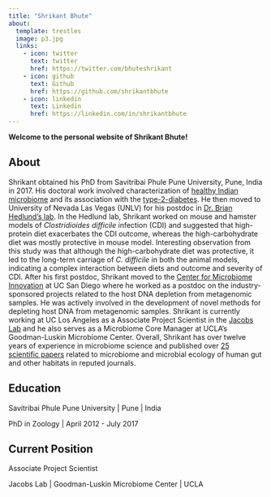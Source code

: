 ```yaml
---
title: "Shrikant Bhute"
about:
  template: trestles
  image: p3.jpg
  links:
    - icon: twitter
      text: twitter
      href: https://twitter.com/bhuteshrikant
    - icon: github
      text: Github
      href: https://github.com/shrikantbhute
    - icon: linkedin
      text: Linkedin
      href: https://linkedin.com/in/shrikantbhute
---
```


**Welcome to the personal website of Shrikant Bhute!**

## About

Shrikant obtained his PhD from Savitribai Phule Pune University, Pune, India in 2017. His doctoral work involved characterization of [healthy Indian microbiome](https://www.frontiersin.org/articles/10.3389/fmicb.2016.00660/full) and its association with the [type-2-diabetes](https://www.frontiersin.org/articles/10.3389/fmicb.2017.00214/full). He then moved to University of Nevada Las Vegas (UNLV) for his postdoc in [Dr. Brian Hedlund's lab](https://hedlund.faculty.unlv.edu/). In the Hedlund lab, Shrikant worked on mouse and hamster models of *Clostridioides difficile* infection (CDI) and suggested that high-protein diet exacerbates the CDI outcome, whereas the high-carbohydrate diet was mostly protective in mouse model. Interesting observation from this study was that although the high-carbohydrate diet was protective, it led to the long-term carriage of *C. difficile* in both the animal models, indicating a complex interaction between diets and outcome and severity of CDI. After his first postdoc, Shrikant moved to the [Center for Microbiome Innovation](https://cmi.ucsd.edu/) at UC San Diego where he worked as a postdoc on the industry-sponsored projects related to the host DNA depletion from metagenomic samples. He was actively involved in the development of novel methods for depleting host DNA from metagenomic samples. Shrikant is currently working at UC Los Angeles as a Associate Project Scientist in the [Jacobs Lab](https://www.uclahealth.org/departments/medicine/gastro/jacobs-lab) and he also serves as a Microbiome Core Manager at UCLA's Goodman-Luskin Microbiome Center. Overall, Shrikant has over twelve years of experience in microbiome science and published over [25 scientific papers](https://scholar.google.co.in/citations?user=8qWEDdIAAAAJ&hl=en) related to microbiome and microbial ecology of human gut and other habitats in reputed journals.

## Education

Savitribai Phule Pune University \| Pune \| India

PhD in Zoology \| April 2012 - July 2017

## Current Position

Associate Project Scientist

Jacobs Lab \| Goodman-Luskin Microbiome Center \| UCLA
